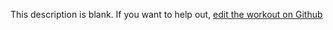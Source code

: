 
  This description is blank. If you want to help out, [edit the workout on Github](https://www.github.com/LiftArcade/exercises/blob/main/exercises/cable-straight-arm-push-down-description.mdx)